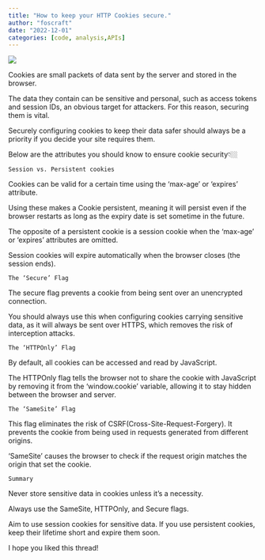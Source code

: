 ```yaml
---
title: "How to keep your HTTP Cookies secure."
author: "foscraft"
date: "2022-12-01"
categories: [code, analysis,APIs]
---
```


![](http.jpeg)

Cookies are small packets of data sent by the server and stored in the browser.

The data they contain can be sensitive and personal, such as access tokens and session IDs, an obvious target for attackers. For this reason, securing them is vital.

Securely configuring cookies to keep their data safer should always be a priority if you decide your site requires them.

Below are the attributes you should know to ensure cookie security👇🏼

`Session vs. Persistent cookies`

Cookies can be valid for a certain time using the ‘max-age’ or ‘expires’ attribute.

Using these makes a Cookie persistent, meaning it will persist even if the browser restarts as long as the expiry date is set sometime in the future.

The opposite of a persistent cookie is a session cookie when the ‘max-age’ or ‘expires’ attributes are omitted.

Session cookies will expire automatically when the browser closes (the session ends).

`The ‘Secure’ Flag`

The secure flag prevents a cookie from being sent over an unencrypted connection.

You should always use this when configuring cookies carrying sensitive data, as it will always be sent over HTTPS, which removes the risk of interception attacks.

`The ‘HTTPOnly’ Flag`

By default, all cookies can be accessed and read by JavaScript.

The HTTPOnly flag tells the browser not to share the cookie with JavaScript by removing it from the ‘window.cookie’ variable, allowing it to stay hidden between the browser and server.

`The ‘SameSite’ Flag`

This flag eliminates the risk of CSRF(Cross-Site-Request-Forgery). It prevents the cookie from being used in requests generated from different origins.

‘SameSite’ causes the browser to check if the request origin matches the origin that set the cookie.

`Summary`

Never store sensitive data in cookies unless it's a necessity.

Always use the SameSite, HTTPOnly, and Secure flags.

Aim to use session cookies for sensitive data. If you use persistent cookies, keep their lifetime short and expire them soon.

I hope you liked this thread!
